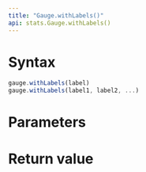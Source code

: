 ```yaml
---
title: "Gauge.withLabels()"
api: stats.Gauge.withLabels()
---
```


# Syntax

``` js
gauge.withLabels(label)
gauge.withLabels(label1, label2, ...)
```

# Parameters

<Parameters/>

# Return value

<ReturnValue/>
